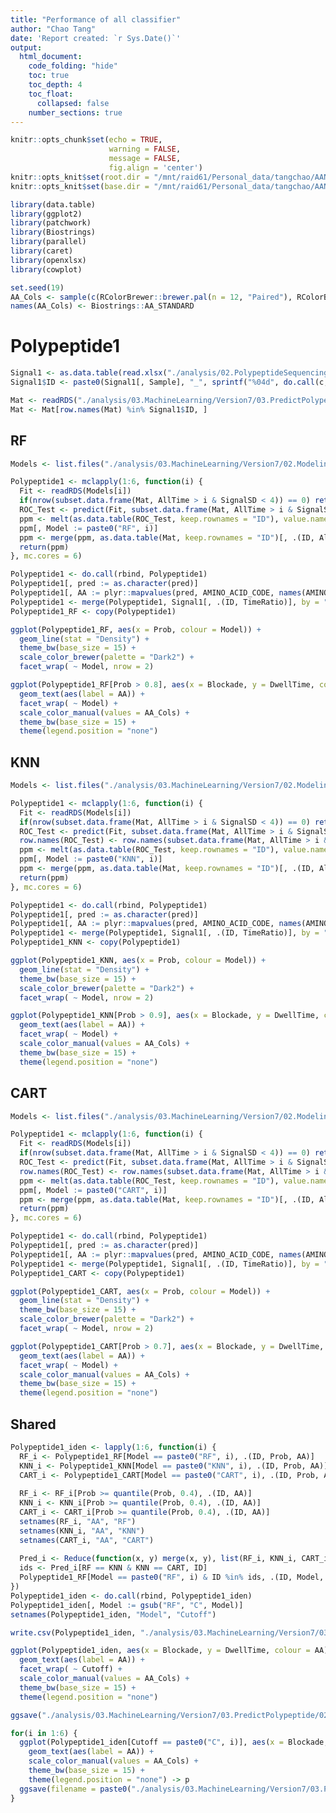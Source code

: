 ```yaml
---
title: "Performance of all classifier"
author: "Chao Tang"
date: 'Report created: `r Sys.Date()`'
output: 
  html_document: 
    code_folding: "hide"
    toc: true
    toc_depth: 4
    toc_float: 
      collapsed: false
    number_sections: true
---
```


```r
knitr::opts_chunk$set(echo = TRUE, 
                      warning = FALSE, 
                      message = FALSE, 
                      fig.align = 'center')
knitr::opts_knit$set(root.dir = "/mnt/raid61/Personal_data/tangchao/AANanopore")
knitr::opts_knit$set(base.dir = "/mnt/raid61/Personal_data/tangchao/AANanopore")
```

```r
library(data.table)
library(ggplot2)
library(patchwork)
library(Biostrings)
library(parallel)
library(caret)
library(openxlsx)
library(cowplot)
```

```r
set.seed(19)
AA_Cols <- sample(c(RColorBrewer::brewer.pal(n = 12, "Paired"), RColorBrewer::brewer.pal(n = 8, "Dark2")), 20)
names(AA_Cols) <- Biostrings::AA_STANDARD
```

# Polypeptide1

```r
Signal1 <- as.data.table(read.xlsx("./analysis/02.PolypeptideSequencing/20211025/Version2/Polypeptide1_APRLRFYSL.xlsx"))
Signal1$ID <- paste0(Signal1[, Sample], "_", sprintf("%04d", do.call(c, lapply(Signal1[, .N, Sample][, N], function(x) seq_len(x)))))

Mat <- readRDS("./analysis/03.MachineLearning/Version7/03.PredictPolypeptide/01.PolypeptideSignalTransformation/Polypeptide1_APRLRFYSL.signal.Rds")
Mat <- Mat[row.names(Mat) %in% Signal1$ID, ]
```

## RF

```r
Models <- list.files("./analysis/03.MachineLearning/Version7/02.Modeling/01.RF/01.Models", "Rds", full.names = T)
```

```r
Polypeptide1 <- mclapply(1:6, function(i) {
  Fit <- readRDS(Models[i])
  if(nrow(subset.data.frame(Mat, AllTime > i & SignalSD < 4)) == 0) return(NULL)
  ROC_Test <- predict(Fit, subset.data.frame(Mat, AllTime > i & SignalSD < 4), type = "prob")
  ppm <- melt(as.data.table(ROC_Test, keep.rownames = "ID"), value.name = "Prob", variable.name = "pred")[, .SD[which.max(Prob), ], ID]
  ppm[, Model := paste0("RF", i)]
  ppm <- merge(ppm, as.data.table(Mat, keep.rownames = "ID")[, .(ID, AllTime, DwellTime, SignalSD, Blockade)], by = "ID")
  return(ppm)
}, mc.cores = 6)

Polypeptide1 <- do.call(rbind, Polypeptide1)
Polypeptide1[, pred := as.character(pred)]
Polypeptide1[, AA := plyr::mapvalues(pred, AMINO_ACID_CODE, names(AMINO_ACID_CODE))]
Polypeptide1 <- merge(Polypeptide1, Signal1[, .(ID, TimeRatio)], by = "ID")
Polypeptide1_RF <- copy(Polypeptide1)
```

```r
ggplot(Polypeptide1_RF, aes(x = Prob, colour = Model)) + 
  geom_line(stat = "Density") + 
  theme_bw(base_size = 15) + 
  scale_color_brewer(palette = "Dark2") + 
  facet_wrap( ~ Model, nrow = 2)
```

```r
ggplot(Polypeptide1_RF[Prob > 0.8], aes(x = Blockade, y = DwellTime, colour = AA)) + 
  geom_text(aes(label = AA)) +
  facet_wrap( ~ Model) + 
  scale_color_manual(values = AA_Cols) + 
  theme_bw(base_size = 15) + 
  theme(legend.position = "none")
```

## KNN

```r
Models <- list.files("./analysis/03.MachineLearning/Version7/02.Modeling/05.knn/01.Models", "Rds", full.names = T)
```

```r
Polypeptide1 <- mclapply(1:6, function(i) {
  Fit <- readRDS(Models[i])
  if(nrow(subset.data.frame(Mat, AllTime > i & SignalSD < 4)) == 0) return(NULL)
  ROC_Test <- predict(Fit, subset.data.frame(Mat, AllTime > i & SignalSD < 4), type = "prob")
  row.names(ROC_Test) <- row.names(subset.data.frame(Mat, AllTime > i & SignalSD < 4))
  ppm <- melt(as.data.table(ROC_Test, keep.rownames = "ID"), value.name = "Prob", variable.name = "pred")[, .SD[which.max(Prob), ], ID]
  ppm[, Model := paste0("KNN", i)]
  ppm <- merge(ppm, as.data.table(Mat, keep.rownames = "ID")[, .(ID, AllTime, DwellTime, SignalSD, Blockade)], by = "ID")
  return(ppm)
}, mc.cores = 6)

Polypeptide1 <- do.call(rbind, Polypeptide1)
Polypeptide1[, pred := as.character(pred)]
Polypeptide1[, AA := plyr::mapvalues(pred, AMINO_ACID_CODE, names(AMINO_ACID_CODE))]
Polypeptide1 <- merge(Polypeptide1, Signal1[, .(ID, TimeRatio)], by = "ID")
Polypeptide1_KNN <- copy(Polypeptide1)
```

```r
ggplot(Polypeptide1_KNN, aes(x = Prob, colour = Model)) + 
  geom_line(stat = "Density") + 
  theme_bw(base_size = 15) + 
  scale_color_brewer(palette = "Dark2") + 
  facet_wrap( ~ Model, nrow = 2)
```

```r
ggplot(Polypeptide1_KNN[Prob > 0.9], aes(x = Blockade, y = DwellTime, colour = AA)) + 
  geom_text(aes(label = AA)) +
  facet_wrap( ~ Model) + 
  scale_color_manual(values = AA_Cols) + 
  theme_bw(base_size = 15) + 
  theme(legend.position = "none")
```

## CART

```r
Models <- list.files("./analysis/03.MachineLearning/Version7/02.Modeling/06.CART/01.Models", "Rds", full.names = T)
```

```r
Polypeptide1 <- mclapply(1:6, function(i) {
  Fit <- readRDS(Models[i])
  if(nrow(subset.data.frame(Mat, AllTime > i & SignalSD < 4)) == 0) return(NULL)
  ROC_Test <- predict(Fit, subset.data.frame(Mat, AllTime > i & SignalSD < 4), type = "prob")
  row.names(ROC_Test) <- row.names(subset.data.frame(Mat, AllTime > i & SignalSD < 4))
  ppm <- melt(as.data.table(ROC_Test, keep.rownames = "ID"), value.name = "Prob", variable.name = "pred")[, .SD[which.max(Prob), ], ID]
  ppm[, Model := paste0("CART", i)]
  ppm <- merge(ppm, as.data.table(Mat, keep.rownames = "ID")[, .(ID, AllTime, DwellTime, SignalSD, Blockade)], by = "ID")
  return(ppm)
}, mc.cores = 6)

Polypeptide1 <- do.call(rbind, Polypeptide1)
Polypeptide1[, pred := as.character(pred)]
Polypeptide1[, AA := plyr::mapvalues(pred, AMINO_ACID_CODE, names(AMINO_ACID_CODE))]
Polypeptide1 <- merge(Polypeptide1, Signal1[, .(ID, TimeRatio)], by = "ID")
Polypeptide1_CART <- copy(Polypeptide1)
```

```r
ggplot(Polypeptide1_CART, aes(x = Prob, colour = Model)) + 
  geom_line(stat = "Density") + 
  theme_bw(base_size = 15) + 
  scale_color_brewer(palette = "Dark2") + 
  facet_wrap( ~ Model, nrow = 2)
```

```r
ggplot(Polypeptide1_CART[Prob > 0.7], aes(x = Blockade, y = DwellTime, colour = AA)) + 
  geom_text(aes(label = AA)) +
  facet_wrap( ~ Model) + 
  scale_color_manual(values = AA_Cols) + 
  theme_bw(base_size = 15) + 
  theme(legend.position = "none")
```

## Shared

```r
Polypeptide1_iden <- lapply(1:6, function(i) {
  RF_i <- Polypeptide1_RF[Model == paste0("RF", i), .(ID, Prob, AA)]
  KNN_i <- Polypeptide1_KNN[Model == paste0("KNN", i), .(ID, Prob, AA)]
  CART_i <- Polypeptide1_CART[Model == paste0("CART", i), .(ID, Prob, AA)]
  
  RF_i <- RF_i[Prob >= quantile(Prob, 0.4), .(ID, AA)]
  KNN_i <- KNN_i[Prob >= quantile(Prob, 0.4), .(ID, AA)]
  CART_i <- CART_i[Prob >= quantile(Prob, 0.4), .(ID, AA)]
  setnames(RF_i, "AA", "RF")
  setnames(KNN_i, "AA", "KNN")
  setnames(CART_i, "AA", "CART")
  
  Pred_i <- Reduce(function(x, y) merge(x, y), list(RF_i, KNN_i, CART_i))
  ids <- Pred_i[RF == KNN & KNN == CART, ID]
  Polypeptide1_RF[Model == paste0("RF", i) & ID %in% ids, .(ID, Model, DwellTime, Blockade, AA)]
})
Polypeptide1_iden <- do.call(rbind, Polypeptide1_iden)
Polypeptide1_iden[, Model := gsub("RF", "C", Model)]
setnames(Polypeptide1_iden, "Model", "Cutoff")
```

```r
write.csv(Polypeptide1_iden, "./analysis/03.MachineLearning/Version7/03.PredictPolypeptide/02.Prediction/Polypeptide1_Prediction_all_Cutoff.csv")
```

```r
ggplot(Polypeptide1_iden, aes(x = Blockade, y = DwellTime, colour = AA)) + 
  geom_text(aes(label = AA)) +
  facet_wrap( ~ Cutoff) + 
  scale_color_manual(values = AA_Cols) + 
  theme_bw(base_size = 15) + 
  theme(legend.position = "none")

ggsave("./analysis/03.MachineLearning/Version7/03.PredictPolypeptide/02.Prediction/Polypeptide1_Prediction_all_Cutoff.pdf", width = 15, height = 8)
```

```r
for(i in 1:6) {
  ggplot(Polypeptide1_iden[Cutoff == paste0("C", i)], aes(x = Blockade, y = DwellTime, colour = AA)) + 
    geom_text(aes(label = AA)) +
    scale_color_manual(values = AA_Cols) + 
    theme_bw(base_size = 15) + 
    theme(legend.position = "none") -> p
  ggsave(filename = paste0("./analysis/03.MachineLearning/Version7/03.PredictPolypeptide/02.Prediction/Polypeptide1_Prediction_", i, "_Cutoff.pdf"), p, width = 5, height = 4)
}
```


















